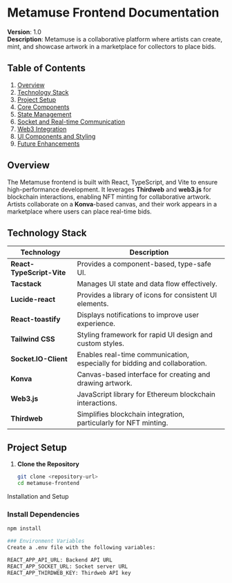 # Metamuse Frontend Documentation

**Version**: 1.0  
**Description**: Metamuse is a collaborative platform where artists can create, mint, and showcase artwork in a marketplace for collectors to place bids.

## Table of Contents
1. [Overview](#overview)
2. [Technology Stack](#technology-stack)
3. [Project Setup](#project-setup)
4. [Core Components](#core-components)
5. [State Management](#state-management)
6. [Socket and Real-time Communication](#socket-and-real-time-communication)
7. [Web3 Integration](#web3-integration)
8. [UI Components and Styling](#ui-components-and-styling)
9. [Future Enhancements](#future-enhancements)

## Overview

The Metamuse frontend is built with React, TypeScript, and Vite to ensure high-performance development. It leverages **Thirdweb** and **web3.js** for blockchain interactions, enabling NFT minting for collaborative artwork. Artists collaborate on a **Konva**-based canvas, and their work appears in a marketplace where users can place real-time bids.

## Technology Stack

| Technology             | Description                                                                           |
| ---------------------- | ------------------------------------------------------------------------------------- |
| **React-TypeScript-Vite** | Provides a component-based, type-safe UI.                                          |
| **Tacstack**           | Manages UI state and data flow effectively.                                           |
| **Lucide-react**       | Provides a library of icons for consistent UI elements.                               |
| **React-toastify**     | Displays notifications to improve user experience.                                    |
| **Tailwind CSS**       | Styling framework for rapid UI design and custom styles.                              |
| **Socket.IO-Client**   | Enables real-time communication, especially for bidding and collaboration.            |
| **Konva**              | Canvas-based interface for creating and drawing artwork.                              |
| **Web3.js**            | JavaScript library for Ethereum blockchain interactions.                              |
| **Thirdweb**           | Simplifies blockchain integration, particularly for NFT minting.                     |

## Project Setup

1. **Clone the Repository**
   ```bash
   git clone <repository-url>
   cd metamuse-frontend

 Installation and Setup

### Install Dependencies
```bash
npm install

### Environment Variables
Create a .env file with the following variables:

REACT_APP_API_URL: Backend API URL
REACT_APP_SOCKET_URL: Socket server URL
REACT_APP_THIRDWEB_KEY: Thirdweb API key
